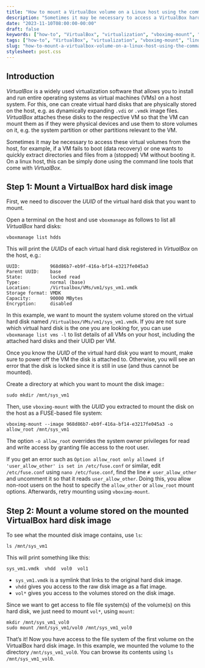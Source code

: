 ```yaml
---
title: "How to mount a VirtualBox volume on a Linux host using the command line"
description: "Sometimes it may be necessary to access a VirtualBox hard drive from the host command line. This article describes, how this can be done using vboximg-mount."
date: "2023-11-10T08:00:00-00:00"
draft: false
keywords: ["how-to", "VirtualBox", "virtualization", "vboximg-mount", "linux", "sysadmin"]
tags: ["how-to", "VirtualBox", "virtualization", "vboximg-mount", "linux", "sysadmin"]
slug: "how-to-mount-a-virtualbox-volume-on-a-linux-host-using-the-command-line"
stylesheet: post.css
---
```



## Introduction

*VirtualBox* is a widely used virtualization software that allows you to install and run entire operating systems as virtual machines (VMs) on a host system. For this, one can create virtual hard disks that are physically stored on the host, e.g. as dynamically expanding `.vdi` or `.vmdk` image files. *VirtualBox* attaches these disks to the respective VM so that the VM can mount them as if they were physical devices and use them to store volumes on it, e.g. the system partition or other partitions relevant to the VM.

Sometimes it may be necessary to access these virtual volumes from the host, for example, if a VM fails to boot (data recovery) or one wants to quickly extract directories and files from a (stopped) VM without booting it. On a linux host, this can be simply done using the command line tools that come with *VirtualBox*.

## Step 1: Mount a VirtualBox hard disk image

First, we need to discover the *UUID* of the virtual hard disk that you want to mount. 

Open a terminal on the host and use `vboxmanage` as follows to list all *VirtualBox* hard disks:

```
vboxmanage list hdds
```

This will print the *UUIDs* of each virtual hard disk registered in *VirtualBox* on the host, e.g.:

```
UUID:           968d86b7-eb9f-416a-bf14-e3217fe045a3
Parent UUID:    base
State:          locked read
Type:           normal (base)
Location:       /Virtualbox/VMs/vm1/sys_vm1.vmdk
Storage format: VMDK
Capacity:       90000 MBytes
Encryption:     disabled
```

In this example, we want to mount the system volume stored on the virtual hard disk named `/Virtualbox/VMs/vm1/sys_vm1.vmdk`. If you are not sure which virtual hard disk is the one you are looking for, you can use `vboxmanage list vms -l` to list details of all VMs on your host, including the attached hard disks and their UUID per VM.

Once you know the *UUID* of the virtual hard disk you want to mount, make sure to power off the VM the disk is attached to. Otherwise, you will see an error that the disk is locked since it is still in use (and thus cannot be mounted).

Create a directory at which you want to mount the disk image::

```
sudo mkdir /mnt/sys_vm1
```

Then, use `vboximg-mount` with the *UUID* you extracted to mount the disk on the host as a FUSE-based file system:

```
vboximg-mount --image 968d86b7-eb9f-416a-bf14-e3217fe045a3 -o allow_root /mnt/sys_vm1
```

The option `-o allow_root` overrides the system owner privileges for read and write access by granting file access to the root user.

If you get an error such as `Option allow_root only allowed if 'user_allow_other' is set in /etc/fuse.conf` or similar, edit `/etc/fuse.conf` using `nano /etc/fuse.conf`, find the line `# user_allow_other` and uncomment it so that it reads `user_allow_other`. Doing this, you allow non-root users on the host to specify the `allow_other` or `allow_root` mount options. Afterwards, retry mounting using `vboximg-mount`.

## Step 2: Mount a volume stored on the mounted VirtualBox hard disk image

To see what the mounted disk image contains, use `ls`:

```
ls /mnt/sys_vm1
```

This will print something like this:

```
sys_vm1.vmdk  vhdd  vol0  vol1
```

* `sys_vm1.vmdk` is a symlink that links to the original hard disk image.
* `vhdd` gives you access to the raw disk image as a flat image.
* `vol*` gives you access to the volumes stored on the disk image.

Since we want to get access to file file system(s) of the volume(s) on this hard disk, we just need to mount `vol*`, using `mount`:

```
mkdir /mnt/sys_vm1_vol0
sudo mount /mnt/sys_vm1/vol0 /mnt/sys_vm1_vol0
```

That's it! Now you have access to the file system of the first volume on the VirtualBox hard disk image. In this example, we mounted the volume to the directory `/mnt/sys_vm1_vol0`. You can browse its contents using `ls /mnt/sys_vm1_vol0`. 


